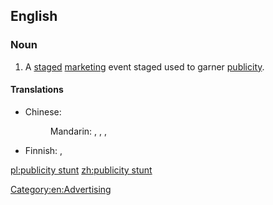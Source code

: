 {{also|publicity-stunt}}
==English==
{{wikipedia}}

===Noun===
{{en-noun|head=[[publicity]] [[stunt]]}}

# A [[staged]] [[marketing]] event staged used to garner [[publicity]].

====Translations====
{{trans-top|staged marketing event}}
* Chinese:
*: Mandarin: {{t|cmn|[[宣傳]][[性]][[噱頭]]|sc=Hani}}, {{t|cmn|[[宣传]][[性]][[噱头]]|tr=xuānchuánxìng xuétóu|sc=Hani}}, {{t|cmn|[[公開]][[作秀]]|sc=Hani}}, {{t|cmn|[[公开]][[作秀]]|tr=gōngkāi zuòxiù|sc=Hani}}
{{trans-mid}}
* Finnish: {{t|fi|julkisuustemppu}}, {{t|fi|julkisuustempaus}}
{{trans-bottom}}

[[Category:en:Advertising]]

[[pl:publicity stunt]]
[[zh:publicity stunt]]